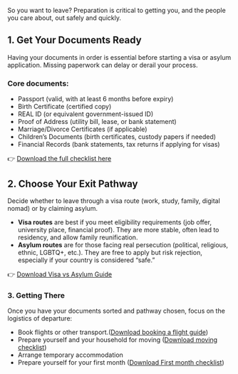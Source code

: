 So you want to leave? Preparation is critical to getting you, and the people you care about, out safely and quickly.

## 1. Get Your Documents Ready

Having your documents in order is essential before starting a visa or asylum application. Missing paperwork can delay or derail your process.

### Core documents:

- Passport (valid, with at least 6 months before expiry)
- Birth Certificate (certified copy)
- REAL ID (or equivalent government-issued ID)
- Proof of Address (utility bill, lease, or bank statement)
- Marriage/Divorce Certificates (if applicable)
- Children’s Documents (birth certificates, custody papers if needed)
- Financial Records (bank statements, tax returns if applying for visas)

👉 [Download the full checklist here](https://example.com)

## 2. Choose Your Exit Pathway

Decide whether to leave through a visa route (work, study, family, digital nomad) or by claiming asylum.

- **Visa routes** are best if you meet eligibility requirements (job offer, university place, financial proof). They are more stable, often lead to residency, and allow family reunification.
- **Asylum routes** are for those facing real persecution (political, religious, ethnic, LGBTQ+, etc.). They are free to apply but risk rejection, especially if your country is considered “safe.”

👉 [Download Visa vs Asylum Guide](https://example.com)

### 3. Getting There

Once you have your documents sorted and pathway chosen, focus on the logistics of departure:

- Book flights or other transport.([Download booking a flight guide](https://example.com/booking-flight-guide))
- Prepare yourself and your household for moving ([Download moving checklist](https://example.com/moving-checklist))
- Arrange temporary accommodation
- Prepare yourself for your first month ([Download First month checklist](https://example.com/first-month-checklist))
